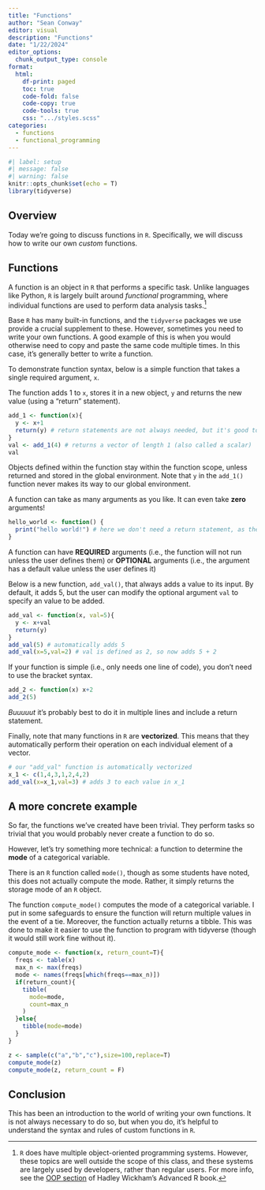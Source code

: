 ```yaml
---
title: "Functions"
author: "Sean Conway"
editor: visual
description: "Functions"  
date: "1/22/2024"
editor_options: 
  chunk_output_type: console
format:
  html:
    df-print: paged
    toc: true
    code-fold: false
    code-copy: true
    code-tools: true
    css: ".../styles.scss"
categories:
  - functions
  - functional_programming
---
```


```r
#| label: setup
#| message: false
#| warning: false
knitr::opts_chunk$set(echo = T)
library(tidyverse)
```

## Overview

Today we're going to discuss functions in `R`. Specifically, we will discuss how to write our own *custom* functions.

## Functions

A function is an object in `R` that performs a specific task. Unlike languages like Python, `R` is largely built around *functional* programming, where individual functions are used to perform data analysis tasks.[^1]

[^1]: `R` does have multiple object-oriented programming systems. However, these topics are well outside the scope of this class, and these systems are largely used by developers, rather than regular users. For more info, see the [OOP section](https://adv-r.hadley.nz/oo.html) of Hadley Wickham's Advanced R book.

Base `R` has many built-in functions, and the `tidyverse` packages we use provide a crucial supplement to these. However, sometimes you need to write your own functions. A good example of this is when you would otherwise need to copy and paste the same code multiple times. In this case, it's generally better to write a function.

To demonstrate function syntax, below is a simple function that takes a single required argument, `x`.

The function adds 1 to `x`, stores it in a new object, `y` and returns the new value (using a "return" statement).

```r
add_1 <- function(x){
  y <- x+1
  return(y) # return statements are not always needed, but it's good to make it explicit to avoid mistakes
}
val <- add_1(4) # returns a vector of length 1 (also called a scalar)
val
```

Objects defined within the function stay within the function scope, unless returned and stored in the global environment. Note that `y` in the `add_1()` function never makes its way to our global environment.

A function can take as many arguments as you like. It can even take **zero** arguments!

```r
hello_world <- function() {
  print("hello world!") # here we don't need a return statement, as there's nothing to return
}
```

A function can have **REQUIRED** arguments (i.e., the function will not run unless the user defines them) or **OPTIONAL** arguments (i.e., the argument has a default value unless the user defines it)

Below is a new function, `add_val()`, that always adds a value to its input. By default, it adds 5, but the user can modify the optional argument `val` to specify an value to be added.

```r
add_val <- function(x, val=5){
  y <- x+val
  return(y)
}
add_val(5) # automatically adds 5
add_val(x=5,val=2) # val is defined as 2, so now adds 5 + 2

```

If your function is simple (i.e., only needs one line of code), you don't need to use the bracket syntax.

```r
add_2 <- function(x) x+2 
add_2(5)
```

*Buuuuut* it's probably best to do it in multiple lines and include a return statement.

Finally, note that many functions in `R` are **vectorized**. This means that they automatically perform their operation on each individual element of a vector.

```r
# our "add_val" function is automatically vectorized
x_1 <- c(1,4,3,1,2,4,2)
add_val(x=x_1,val=3) # adds 3 to each value in x_1
```

## A more concrete example

So far, the functions we've created have been trivial. They perform tasks so trivial that you would probably never create a function to do so.

However, let's try something more technical: a function to determine the **mode** of a categorical variable.

There is an `R` function called `mode()`, though as some students have noted, this does not actually compute the mode. Rather, it simply returns the storage mode of an `R` object.

The function `compute_mode()` computes the mode of a categorical variable. I put in some safeguards to ensure the function will return multiple values in the event of a tie. Moreover, the function actually returns a tibble. This was done to make it easier to use the function to program with tidyverse (though it would still work fine without it).

```r
compute_mode <- function(x, return_count=T){
  freqs <- table(x)
  max_n <- max(freqs)
  mode <- names(freqs[which(freqs==max_n)])
  if(return_count){
    tibble(
      mode=mode,
      count=max_n
    )
  }else{
    tibble(mode=mode)
  }
}

z <- sample(c("a","b","c"),size=100,replace=T)
compute_mode(z)
compute_mode(z, return_count = F)
```

## Conclusion

This has been an introduction to the world of writing your own functions. It is not always necessary to do so, but when you do, it's helpful to understand the syntax and rules of custom functions in `R`.
